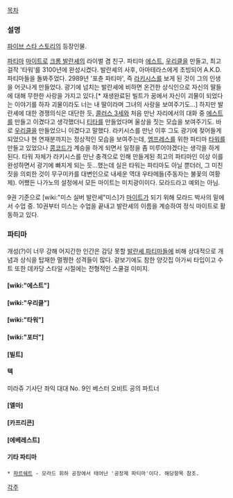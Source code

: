 [[목차]]

=== 설명 ===
[[파이브 스타 스토리]]의 등장인물.

[[파티마]] [[마이트]]로 [[크롬 발란셰]]의 라이벌 겸 친구. 파티마 [[에스트]], [[우리클]]을 만들고, 최고 걸작 '타워'를 3100년에 완성시켰다. 발란셰의 사후, 아마테라스에게 초빙되어 A.K.D. 파티마들을 돌봐주었다. 2989년 '포츈 파티마', 즉 [[라키시스]]를 보게 된 것이 그의 인생을 어긋나게 만들었다.
광기에 넘치는 발란셰에 비하면 온건한 상식인으로 자신의 딸들에 대해 무한한 사랑을 가지고 있다.[* 재생완료된 빌트가 꿈에서 자신이 괴물이 되었다는 이야기를 하자 괴물이라도 너는 내 딸이라며 그녀의 사랑을 보여주기도...]
하지만 발란셰에 대한 경쟁의식은 대단한 듯, [[콜러스 3세]]와 처음 만난 자리에서의 대화 중 [[에스트]]를 만들고 이겼다고 생각했더니 [[티타]]를 만들었다며 울상을 짓는 모습을 보여주기도. 바로 [[우리클]]을 만들었으니 이겼다고 말했다.
라키시스를 만난 이후 그도 광기에 젖어들게 되었으나 현 연재분까지는 정상적인 모습을 보여주는데, [[엠프레스]]를 위한 파티마 [[타워]]를 만들고 있었으나 [[콩코드]]가 계승을 하게 되면서 일정을 좀 미루어야겠다는 생각을 하게 된다. 타워 자체가 라키시스를 만난 충격으로 인해 만들게된 최고의 파티마인 이상 이를 완성하면서 광기에 빠지게 되는 듯...했는데 실은 타워는 파티마도 아닐 뿐더러, 그 미친 짓을 의뢰한 것이 무구미카를 대변인으로 내세운 역대 우타메들(주동자는 불꽃의 여황제). 어쨌든 나가노의 설정에서 모든 마이트는 미치광이이다. 모라드라고 예외는 아님.

9권 기준으로 [wiki:"미스 실버 발란셰"미스]가 [[마이트]]가 되기 위해 모라드 박사의 밑에서 수업 중. 10권부터 미스는 수업을 끝내고 발란셰의 이름을 계승하여 정식 마이트로 활동하고 있다.

=== 파티마 ===
개성(?)이 너무 강해 어지간한 인간은 감당 못할 [[발란셰 파티마]]들에 비해 상대적으로 개념과 상식을 탑재한 멀쩡한 성격들이 많다. 겉보기에도 참한 양갓집 아가씨 타입이고 수트 또한 데카당 스타일 시절에는 전형적인 스쿨걸 이미지.

==== [wiki:"에스트"] ====
==== [wiki:"우리클"] ====
==== [wiki:"타워"] ====
==== [wiki:"포터"] ====
==== [빌트] ====
==== 텍 ====
미라쥬 기사단 좌익 대대 No. 9인 베스터 오비트 공의 파트너
==== [엘마] ====
==== [카프리콘] ====
==== [에베레스트] ====

==== 기타 파티마 ====
 * [[파르쉐트]] - 모라드 휘하 공장에서 태어난 '공장제 파티마'이다. 해당항목 참조.

[[각주]]
